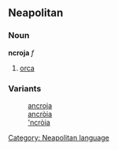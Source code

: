 ==Neapolitan==
===Noun===
'''ncroja''' ''f''
# [[orca]]

===Variants===
:[[ancroja]]
:[[ancròia]]
:[['ncròia]]

[[Category: Neapolitan language]]